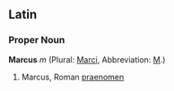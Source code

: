 ==Latin==
===Proper Noun===
'''Marcus''' ''m'' (Plural: [[Marci]], Abbreviation: [[M]].)

#Marcus, Roman [[praenomen]]